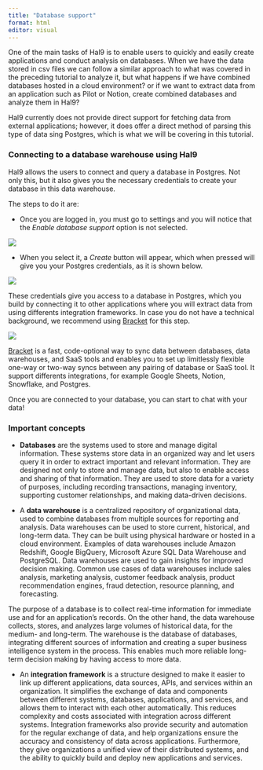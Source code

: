 ---
title: "Database support"
format: html
editor: visual
---

One of the main tasks of Hal9 is to enable users to quickly and easily create applications and conduct analysis on databases. When we have the data stored in csv files we can follow a similar approach to what was covered in the preceding tutorial to analyze it, but what happens if we have combined databases hosted in a cloud environment? or if we want to extract data from an application such as Pilot or Notion, create combined databases and analyze them in Hal9?

Hal9 currently does not provide direct support for fetching data from external applications; however, it does offer a direct method of parsing this type of data sing Postgres, which is what we will be covering in this tutorial.

### Connecting to a database warehouse using Hal9

Hal9 allows the users to connect and query a database in Postgres. Not only this, but it also gives you the necessary credentials to create your database in this data warehouse.

The steps to do it are:

-   Once you are logged in, you must go to settings and you will notice that the *Enable database support* option is not selected.

![](images/120.png)

-   When you select it, a *Create* button will appear, which when pressed will give you your Postgres credentials, as it is shown below.

![](images/121.png)

These credentials give you access to a database in Postgres, which you build by connecting it to other applications where you will extract data from using differents integration frameworks. In case you do not have a technical background, we recommend using [Bracket](https://www.usebracket.com/) for this step.

![](tutorial%2002/images/1.png)

[Bracket](https://docs.usebracket.com/introduction) is a fast, code-optional way to sync data between databases, data warehouses, and SaaS tools and enables you to set up limitlessly flexible one-way or two-way syncs between any pairing of database or SaaS tool. It support differents integrations, for example Google Sheets, Notion, Snowflake, and Postgres.

Once you are connected to your database, you can start to chat with your data!

### Important concepts

-   **Databases** are the systems used to store and manage digital information. These systems store data in an organized way and let users query it in order to extract important and relevant information. They are designed not only to store and manage data, but also to enable access and sharing of that information. They are used to store data for a variety of purposes, including recording transactions, managing inventory, supporting customer relationships, and making data-driven decisions.

-   A **data warehouse** is a centralized repository of organizational data, used to combine databases from multiple sources for reporting and analysis. Data warehouses can be used to store current, historical, and long-term data. They can be built using physical hardware or hosted in a cloud environment. Examples of data warehouses include Amazon Redshift, Google BigQuery, Microsoft Azure SQL Data Warehouse and PostgreSQL. Data warehouses are used to gain insights for improved decision making. Common use cases of data warehouses include sales analysis, marketing analysis, customer feedback analysis, product recommendation engines, fraud detection, resource planning, and forecasting.

The purpose of a database is to collect real-time information for immediate use and for an application's records. On the other hand, the data warehouse collects, stores, and analyzes large volumes of historical data, for the medium- and long-term. The warehouse is the database of databases, integrating different sources of information and creating a super business intelligence system in the process. This enables much more reliable long-term decision making by having access to more data.

-   An **integration framework** is a structure designed to make it easier to link up different applications, data sources, APIs, and services within an organization. It simplifies the exchange of data and components between different systems, databases, applications, and services, and allows them to interact with each other automatically. This reduces complexity and costs associated with integration across different systems. Integration frameworks also provide security and automation for the regular exchange of data, and help organizations ensure the accuracy and consistency of data across applications. Furthermore, they give organizations a unified view of their distributed systems, and the ability to quickly build and deploy new applications and services.
